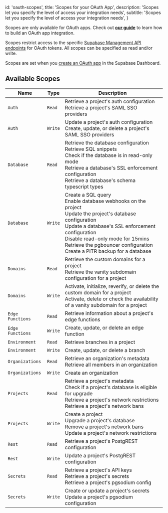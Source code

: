
  id: 'oauth-scopes',
  title: 'Scopes for your OAuth App',
  description: 'Scopes let you specify the level of access your integration needs',
  subtitle: 'Scopes let you specify the level of access your integration needs',
}

<Admonition type="note">

Scopes are only available for OAuth apps. Check out [**our guide**](/docs/guides/platform/oauth-apps/build-a-supabase-integration) to learn how to build an OAuth app integration.

</Admonition>

Scopes restrict access to the specific [Supabase Management API endpoints](/docs/reference/api/introduction) for OAuth tokens. All scopes can be specified as read and/or write.

Scopes are set when you [create an OAuth app](/docs/guides/platform/oauth-apps/build-a-supabase-integration#create-an-oauth-app) in the Supabase Dashboard.

## Available Scopes

| Name             | Type    | Description                                                                                                                                                                                                                                                                                 |
| ---------------- | ------- | ------------------------------------------------------------------------------------------------------------------------------------------------------------------------------------------------------------------------------------------------------------------------------------------- |
| `Auth`           | `Read`  | Retrieve a project's auth configuration<br/>Retrieve a project's SAML SSO providers                                                                                                                                                                                                         |
| `Auth`           | `Write` | Update a project's auth configuration<br/>Create, update, or delete a project's SAML SSO providers                                                                                                                                                                                          |
| `Database`       | `Read`  | Retrieve the database configuration<br/>Retrieve SQL snippets<br/>Check if the database is in read-only mode<br/>Retrieve a database's SSL enforcement configuration<br/>Retrieve a database's schema typescript types                                                                      |
| `Database`       | `Write` | Create a SQL query<br/>Enable database webhooks on the project<br/>Update the project's database configuration<br/>Update a database's SSL enforcement configuration<br/>Disable read-only mode for 15mins<br/>Retrieve the pgbouncer configuration<br/>Create a PITR backup for a database |
| `Domains`        | `Read`  | Retrieve the custom domains for a project<br/>Retrieve the vanity subdomain configuration for a project                                                                                                                                                                                     |
| `Domains`        | `Write` | Activate, initialize, reverify, or delete the custom domain for a project<br/>Activate, delete or check the availability of a vanity subdomain for a project                                                                                                                                |
| `Edge Functions` | `Read`  | Retrieve information about a project's edge functions                                                                                                                                                                                                                                       |
| `Edge Functions` | `Write` | Create, update, or delete an edge function                                                                                                                                                                                                                                                  |
| `Environment`    | `Read`  | Retrieve branches in a project                                                                                                                                                                                                                                                              |
| `Environment`    | `Write` | Create, update, or delete a branch                                                                                                                                                                                                                                                          |
| `Organizations`  | `Read`  | Retrieve an organization's metadata<br/>Retrieve all members in an organization                                                                                                                                                                                                             |
| `Organizations`  | `Write` | Create an organization                                                                                                                                                                                                                                                                      |
| `Projects`       | `Read`  | Retrieve a project's metadata<br/>Check if a project's database is eligible for upgrade<br/>Retrieve a project's network restrictions<br/>Retrieve a project's network bans                                                                                                                 |
| `Projects`       | `Write` | Create a project<br/>Upgrade a project's database<br/>Remove a project's network bans<br/>Update a project's network restrictions                                                                                                                                                           |
| `Rest`           | `Read`  | Retrieve a project's PostgREST configuration                                                                                                                                                                                                                                                |
| `Rest`           | `Write` | Update a project's PostgREST configuration                                                                                                                                                                                                                                                  |
| `Secrets`        | `Read`  | Retrieve a project's API keys<br/>Retrieve a project's secrets<br/>Retrieve a project's pgsodium config                                                                                                                                                                                     |
| `Secrets`        | `Write` | Create or update a project's secrets<br/>Update a project's pgsodium configuration                                                                                                                                                                                                          |



